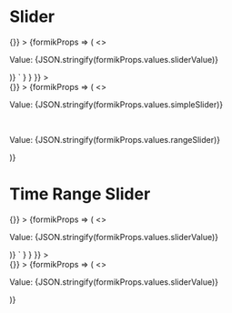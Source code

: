 
<Meta title="Components/Inputs/Slider" component={Slider} />

# Slider

<Canvas>
  <Story
    name="Slider"
    parameters={{
      docs: {
        source: {
          code: dedent`
            <Form
              initialValues={{
                sliderValue: [20, 27]
              }}
              onSubmit={() => {}}
            >
              {formikProps => (
                <>
                  <p>Value: {JSON.stringify(formikProps.values.sliderValue)}</p>
                  <Slider name="sliderValue" min={0} max={100} label="Slider" formikProps={formikProps} />
                </>
              )}
            </Form>`
        }
      }
    }}
  >
    <div className="slider-story">
      <Form
        initialValues={{
          simpleSlider: 0,
          rangeSlider: [20, 27]
        }}
        onSubmit={() => {}}
      >
        {formikProps => (
          <>
            <p>Value: {JSON.stringify(formikProps.values.simpleSlider)}</p>
            <Slider name="simpleSlider" min={0} max={10} label="Example Simple Slider" formikProps={formikProps} />
            <br />
            <p>Value: {JSON.stringify(formikProps.values.rangeSlider)}</p>
            <Slider name="rangeSlider" min={0} max={100} label="Example Range Slider" formikProps={formikProps} />
          </>
        )}
      </Form>
    </div>
  </Story>
  <ArgsTable of={Slider} />
</Canvas>

# Time Range Slider

<Canvas>
  <Story
    name="Time Range Slider"
    parameters={{
      docs: {
        source: {
          code: dedent`
            <Form
              initialValues={{
                sliderValue: { startTime: '09:00', endTime: '17:00' }
              }}
              onSubmit={() => {}}
            >
              {formikProps => (
                <>
                  <p>Value: {JSON.stringify(formikProps.values.sliderValue)}</p>
                  <TimeRangeSlider name="sliderValue" label="Time Range Slider" formikProps={formikProps} />
                </>
              )}
            </Form>`
        }
      }
    }}
  >
    <div className="slider-story">
      <Form
        initialValues={{
          sliderValue: { startTime: '09:00', endTime: '17:00' }
        }}
        onSubmit={() => {}}
      >
        {formikProps => (
          <>
            <p>Value: {JSON.stringify(formikProps.values.sliderValue)}</p>
            <TimeRangeSlider name="sliderValue" label="Time Range Slider" formikProps={formikProps} />
          </>
        )}
      </Form>
    </div>
  </Story>
  <ArgsTable of={Slider} />
</Canvas>
